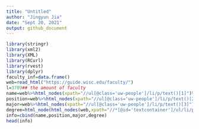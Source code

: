 ```yaml
---
title: "Untitled"
author: "Jingyun Jia"
date: "Sept 20, 2021"
output: github_document
---
```


```r
library(stringr)
library(xml2)
library(XML)
library(RCurl)
library(rvest)
library(dplyr)
faculty_inf=data.frame()
web=read_html("https://guide.wisc.edu/faculty/")
l=3789## the amount of faculty
name=web%>%html_nodes(xpath="//ul[@class='uw-people']/li/p/text()[1]")%>%html_text()
position=web%>%html_nodes(xpath="//ul[@class='uw-people']/li/p/text()[2]")%>%html_text()
major=web%>%html_nodes(xpath="//ul[@class='uw-people']/li/p/text()[3]")%>%html_text()
degree=html_node(html_nodes(web,xpath="//*[@id='textcontainer']/ul/li/p"),xpath='text()[4]')%>%html_text()##to add missing value as NA, or the length of this vector will be 3736.
info=cbind(name,position,major,degree)
head(info)
```



